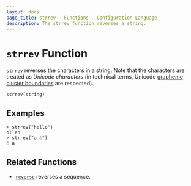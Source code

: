 ```yaml
---
layout: docs
page_title: strrev - Functions - Configuration Language
description: The strrev function reverses a string.
---
```


# `strrev` Function

`strrev` reverses the characters in a string.
Note that the characters are treated as _Unicode characters_ (in technical terms, Unicode [grapheme cluster boundaries](https://unicode.org/reports/tr29/#Grapheme_Cluster_Boundaries) are respected).

```hcl
strrev(string)
```

## Examples

```shell-session
> strrev("hello")
olleh
> strrev("a ☃")
☃ a
```

## Related Functions

- [`reverse`](/nomad/docs/job-specification/hcl2/functions/collection/reverse) reverses a sequence.

